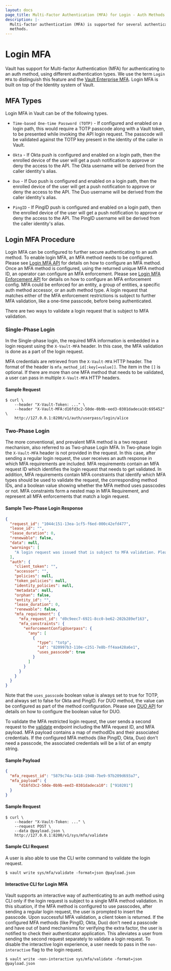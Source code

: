 ```yaml
---
layout: docs
page_title: Multi-Factor Authentication (MFA) for Login - Auth Methods
description: |-
  Multi-factor authentication (MFA) is supported for several authentication
  methods.
---
```

# Login MFA

Vault has support for Multi-factor Authentication (MFA) for authenticating to
an auth method, using different authentication types. We use the term `Login MFA` to distinguish
this feature and the [Vault Enterprise MFA](/docs/enterprise/mfa).
Login MFA is built on top of the Identity system of Vault.

## MFA Types

Login MFA in Vault can be of the following types.

- `Time-based One-time Password (TOTP)` - If configured and enabled on a login path,
  this would require a TOTP passcode along with a Vault token, to be presented
  while invoking the API login request. The passcode will be validated against the
  TOTP key present in the identity of the caller in Vault.

- `Okta` - If Okta push is configured and enabled on a login path, then the enrolled
  device of the user will get a push notification to approve or deny the access
  to the API. The Okta username will be derived from the caller identity's
  alias.

- `Duo` - If Duo push is configured and enabled on a login path, then the enrolled
  device of the user will get a push notification to approve or deny the access
  to the API. The Duo username will be derived from the caller identity's
  alias.

- `PingID` - If PingID push is configured and enabled on a login path, then the
  enrolled device of the user will get a push notification to approve or deny
  the access to the API. The PingID username will be derived from the caller
  identity's alias.

## Login MFA Procedure

Login MFA can be configured to further secure authenticating to an auth method. To enable login
MFA, an MFA method needs to be configured. Please see [Login MFA API](/api/secret/identity/mfa) for details
on how to configure an MFA method. Once an MFA method is configured, using the returned unique MFA method ID,
an operator can configure an MFA enforcement. Please see [Login MFA Enforcement API](/api/secret/identity/mfa/login-enforcement)
for details on how to configure an MFA enforcement config. MFA could be enforced for an entity, a group of
entities, a specific auth method accessor, or an auth method type. A login request that matches
either of the MFA enforcement restrictions is subject to further MFA validation,
like a one-time passcode, before being authenticated.

There are two ways to validate a login request that is subject to MFA validation.

 ### Single-Phase Login
 In the Single-phase login, the required MFA information is embedded in a login request using
 the `X-Vault-MFA` header. In this case, the MFA validation is done
 as a part of the login request.

 MFA credentials are retrieved from the `X-Vault-MFA` HTTP header. The format of
 the header is `mfa_method_id[:key[=value]]`. The item in the `[]` is optional. If there are more than
 one MFA method that needs to be validated, a user can pass in multiple `X-Vault-MFA` HTTP headers.

 #### Sample Request

 ```shell-session
 $ curl \
     --header "X-Vault-Token: ..." \
     --header "X-Vault-MFA:d16fd3c2-50de-0b9b-eed3-0301dadeca10:695452" \
     http://127.0.0.1:8200/v1/auth/userpass/login/alice
 ```

 ### Two-Phase Login
 The more conventional, and prevalent MFA method is a two request mechanism, also referred to as Two-phase Login MFA.
 In Two-phase login the `X-Vault-MFA` header is not provided in the request. In this case, after sending a regular login request,
 the user receives an auth response in which MFA requirements are included. MFA requirements contain an MFA request ID
 which identifies the login request that needs to get validated. In addition, MFA requirements contain MFA constraints
 that identify which MFA types should be used to validate the request, the corresponding method IDs, and
 a boolean value showing whether the MFA method uses passcodes or not. MFA constraints form a nested map in MFA Requirement,
 and represent all MFA enforcements that match a login request.

#### Sample Two-Phase Login Response

```json
{
  "request_id": "1044c151-13ea-1cf5-f6ed-000c42efd477",
  "lease_id": "",
  "lease_duration": 0,
  "renewable": false,
  "data": null,
  "warnings": [
    "A login request was issued that is subject to MFA validation. Please make sure to validate the login by sending another request to mfa/validate endpoint."
  ],
  "auth": {
    "client_token": "",
    "accessor": "",
    "policies": null,
    "token_policies": null,
    "identity_policies": null,
    "metadata": null,
    "orphan": false,
    "entity_id": "",
    "lease_duration": 0,
    "renewable": false,
    "mfa_requirement": {
      "mfa_request_id": "d0c9eec7-6921-8cc0-be62-202b289ef163",
      "mfa_constraints": {
        "enforcementConfigUserpass": {
          "any": [
            {
              "type": "totp",
              "id": "820997b3-110e-c251-7e8b-ff4aa428a6e1",
              "uses_passcode": true
            }
          ]
        }
      }
    }
  }
}
```

 Note that the `uses_passcode` boolean value is always set to true for TOTP, and always set to false for Okta and PingID.
 For DUO method, the value can be configured as part of the method configuration.
 Please see [DUO API](/api/secret/identity/mfa/duo) for details
 on how to configure the boolean value for DUO.

 To validate the MFA restricted login request, the user sends a second request to the [validate](/sys/mfa/validate)
 endpoint including the MFA request ID, and MFA payload. MFA payload contains a map of methodIDs and their associated credentials.
 If the configured MFA methods (like PingID, Okta, Duo) don't need a passcode, the associated
 credentials will be a list of an empty string.

#### Sample Payload

```json
{
  "mfa_request_id": "5879c74a-1418-1948-7be9-97b209d693a7",
  "mfa_payload": {
      "d16fd3c2-50de-0b9b-eed3-0301dadeca10": ["910201"]
  }
}
```

#### Sample Request

```shell-session
$ curl \
    --header "X-Vault-Token: ..." \
    --request POST \
    --data @payload.json \
    http://127.0.0.1:8200/v1/sys/mfa/validate
```

#### Sample CLI Request
A user is also able to use the CLI write command to validate the login request.

```shell-session
$ vault write sys/mfa/validate -format=json @payload.json
```

#### Interactive CLI for Login MFA
Vault supports an interactive way of authenticating to an auth method using CLI only if the
login request is subject to a single MFA method validation. In this situation, if the MFA method
is configured to use passcodes, after sending a regular login request, the user is prompted to
insert the passcode. Upon successful MFA validation, a client token is returned.
If the configured MFA methods (like PingID, Okta, Duo) don't need a passcode and have out of band
mechanisms for verifying the extra factor, the user is notified to check their authenticator application.
This alleviates a user from sending the second request separately to validate a login request.
To disable the interactive login experience, a user needs to pass in the `non-interactive` flag to the login request.

```shell-session
$ vault write -non-interactive sys/mfa/validate -format=json @payload.json
```

